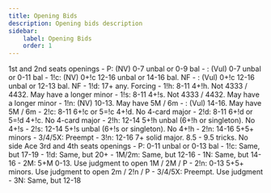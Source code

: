 ```yaml
---
title: Opening Bids
description: Opening bids description
sidebar:
    label: Opening Bids
    order: 1
---
```



<BiddingTree>
1st and 2nd seats openings
- P: (NV) 0-7 unbal or 0-9 bal
- : (Vul) 0-7 unbal or 0-11 bal
- 1!c: (NV) 0+!c 12-16 unbal or 14-16 bal. NF
- : (Vul) 0+!c 12-16 unbal or 12-13 bal. NF
- 1!d: 17+ any. Forcing
- 1!h: 8-11 4+!h. Not 4333 / 4432. May have a longer minor
- 1!s: 8-11 4+!s. Not 4333 / 4432. May have a longer minor
- 1!n: (NV) 10-13. May have 5M / 6m
- : (Vul) 14-16. May have 5M / 6m
- 2!c: 8-11 6+!c or 5=!c 4+!d. No 4-card major
- 2!d: 8-11 6+!d or 5=!d 4+!c. No 4-card major
- 2!h: 12-14 5+!h unbal (6+!h or singleton). No 4+!s
- 2!s: 12-14 5+!s unbal (6+!s or singleton). No 4+!h
- 2!n: 14-16 5+5+ minors
- 3/4/5X: Preempt
- 3!n: 12-16 7+ solid major. 8.5 - 9.5 tricks. No side Ace
</BiddingTree>

<BiddingTree>
3rd and 4th seats openings
- P: 0-11 unbal or 0-13 bal
- 1!c: Same, but 17-19
- 1!d: Same, but 20+
- 1M/2m: Same, but 12-16
- 1N: Same, but 14-16
- 2M: 5+M 0-13. Use judgment to open 1M / 2M / P
- 2!n: 0-13 5+5+ minors. Use judgment to open 2m / 2!n / P
- 3/4/5X: Preempt. Use judgment
- 3N: Same, but 12-18
</BiddingTree>
